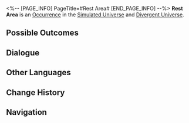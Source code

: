 <%-- [PAGE_INFO]
PageTitle=#Rest Area#
[END_PAGE_INFO] --%>
{{Stub}}
{{Simulated Universe Event Infobox
|id            = 10001
|title         = 
|image         = <!--TBA: SpriteOutput/HoshinoKami/HoshinoKami_Herta.png-->
|domains_su    = Unknown
|domains_swarm = Unknown
|domains_gng   = Unknown
|domains_du    = Unknown
|domains_und   = Unknown
|requirements  = 
|prev          = 
|next          = 
|characters    = 
|factions      = 
|order         = 
|order_du      = 061
}}
'''Rest Area''' is an [[Divergent Universe/Occurrence|Occurrence]] in the [[Simulated Universe]] and [[Divergent Universe]].

==Possible Outcomes==
{{Possible Outcomes
|choice_1 = Acutely sense the '''vulnerabilities''' of the astral computer.
|result_1 = Break down more dangerous vulnerabilities! Enter battle. After achieving victory, obtain 2 Component(s) that you already own.
|modes_1  = und

|choice_2 = Choose number four! It has a tiny bow!
|result_2 = Obtain 2 Blessing(s) of the Path required for the Equation.
|modes_2  = du

|choice_3 = Purchase a 1-star Blessing.
|result_3 = Consume 80 Cosmic Fragment(s).
|modes_3  = su,swarm,gng

|choice_4 = Purchase 1 Curio.
|result_4 = Consume 120 Cosmic Fragment(s).
|modes_4  = su,swarm,gng

|choice_5 = Enhance 2 random Blessings.
|result_5 = Consume 180 Cosmic Fragment(s).
|modes_5  = su,swarm,gng

|choice_6 = Leave.
|result_6 = Leave this place.
|modes_6  = su,swarm,gng

}}
<!--
==Gameplay Notes==
* 
-->
==Dialogue==
{{Dialogue Start}}
:{{tx}}
{{Dialogue End}}

==Other Languages==
{{Other Languages
|en   = Rest Area
|zhs  = 休息区
|zht  = 休息區
|ja   = 休憩エリア
|ko   = 휴식처
|es   = Área de descanso
|fr   = Zone de repos
|ru   = Зона отдыха
|th   = จุดพัก
|vi   = Khu Nghỉ Ngơi
|de   = Ruhebereich
|id   = Area Peristirahatan
|pt   = Área de Descanso
}}

==Change History==
{{Change History|1.0}}

==Navigation==
{{Occurrence Navbox}}